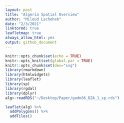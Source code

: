 ```yaml
---
layout: post
title: "Algeria Spatial Overview"
author: "Miloud Lacheheb"
date: "2/3/2021"
linktormd: true
leafletmap: true
always_allow_html: yes
output: github_document
---
```


```r
knitr::opts_chunk$set(echo = TRUE)
knitr::opts_knit$set(global.par = TRUE)
knitr::opts_chunk$set(dev="svg")
library(rmarkdown)
library(htmlwidgets)
library(leaflet)
library(sp)
library(rgdal)
library(dplyr)
alg<-readRDS("~/Desktop/Paper/gadm36_DZA_1_sp.rds")
```



```r
leaflet(alg) %>%
  addPolygons() %>%
  addTiles()
```
